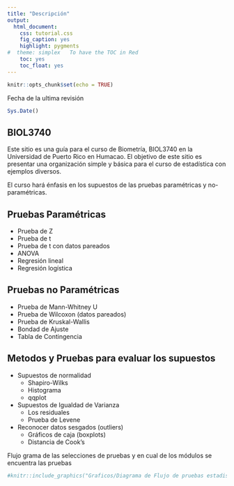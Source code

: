 ```yaml
---
title: "Descripción"
output:
  html_document:
    css: tutorial.css
    fig_caption: yes
    highlight: pygments
#  theme: simplex   To have the TOC in Red
    toc: yes
    toc_float: yes
---
```


```r
knitr::opts_chunk$set(echo = TRUE)
```


Fecha de la ultima revisión
```r

Sys.Date()
```

## BIOL3740
Este sitio es una guía para el curso de Biometría, BIOL3740 en la Universidad de Puerto Rico en Humacao.  El objetivo de este sitio es presentar una organización simple y básica para el curso de estadística con ejemplos diversos. 

El curso hará énfasis en los supuestos de las pruebas paramétricas y no-paramétricas. 

## Pruebas Paramétricas

  * Prueba de Z
  * Prueba de t
  * Prueba de t con datos pareados
  * ANOVA
  * Regresión lineal
  * Regresión logística
  
## Pruebas no Paramétricas

  * Prueba de Mann-Whitney U
  * Prueba de Wilcoxon (datos pareados)
  * Prueba de Kruskal-Wallis
  * Bondad de Ajuste
  * Tabla de Contingencia
  
## Metodos y Pruebas para evaluar los supuestos

   * Supuestos de normalidad
      + Shapiro-Wilks
      + Histograma
      + qqplot
      
   * Supuestos de Igualdad de Varianza
      + Los residuales
      + Prueba de Levene
      
   * Reconocer datos sesgados (outliers)
      + Gráficos de caja (boxplots)
      + Distancia de Cook's
      

   
Flujo grama de las selecciones de pruebas y en cual de los módulos se encuentra las pruebas


```r
#knitr::include_graphics("Graficos/Diagrama de Flujo de pruebas estadisticas.png")
```
